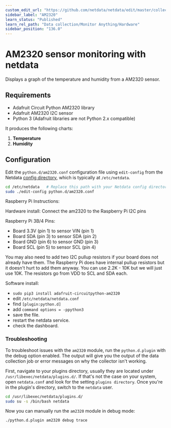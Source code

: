 ```yaml
---
custom_edit_url: "https://github.com/netdata/netdata/edit/master/collectors/python.d.plugin/am2320/README.md"
sidebar_label: "AM2320"
learn_status: "Published"
learn_rel_path: "Data collection/Monitor Anything/Hardware"
sidebar_position: "136.0"
---
```



# AM2320 sensor monitoring with netdata

Displays a graph of the temperature and humidity from a AM2320 sensor.

## Requirements
 - Adafruit Circuit Python AM2320 library
 - Adafruit AM2320 I2C sensor
 - Python 3 (Adafruit libraries are not Python 2.x compatible)
 

It produces the following charts:
1. **Temperature** 
2. **Humidity**

## Configuration

Edit the `python.d/am2320.conf` configuration file using `edit-config` from the Netdata [config
directory](/docs/getting-started/manage-and-configure/configuration), which is typically at `/etc/netdata`.

```bash
cd /etc/netdata   # Replace this path with your Netdata config directory, if different
sudo ./edit-config python.d/am2320.conf
```

Raspberry Pi Instructions:

Hardware install:
Connect the am2320 to the Raspberry Pi I2C pins

Raspberry Pi 3B/4 Pins:

- Board 3.3V (pin 1) to sensor VIN (pin 1)
- Board SDA (pin 3) to sensor SDA (pin 2)
- Board GND (pin 6) to sensor GND (pin 3)
- Board SCL (pin 5) to sensor SCL (pin 4)

You may also need to add two I2C pullup resistors if your board does not already have them. The Raspberry Pi does have internal pullup resistors but it doesn't hurt to add them anyway. You can use 2.2K - 10K but we will just use 10K. The resistors go from VDD to SCL and SDA each.

Software install:
- `sudo pip3 install adafruit-circuitpython-am2320`
- edit `/etc/netdata/netdata.conf`
- find `[plugin:python.d]`
- add  `command options = -ppython3`
- save the file.
- restart the netdata service.
- check the dashboard.

### Troubleshooting

To troubleshoot issues with the `am2320` module, run the `python.d.plugin` with the debug option enabled. The 
output will give you the output of the data collection job or error messages on why the collector isn't working.

First, navigate to your plugins directory, usually they are located under `/usr/libexec/netdata/plugins.d/`. If that's 
not the case on your system, open `netdata.conf` and look for the setting `plugins directory`. Once you're in the 
plugin's directory, switch to the `netdata` user.

```bash
cd /usr/libexec/netdata/plugins.d/
sudo su -s /bin/bash netdata
```

Now you can manually run the `am2320` module in debug mode:

```bash
./python.d.plugin am2320 debug trace
```

